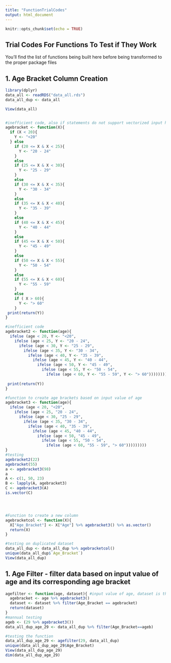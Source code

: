 ```yaml
---
title: "FunctionTrialCodes"
output: html_document
---
```


```r
knitr::opts_chunk$set(echo = TRUE)
```

## Trial Codes For Functions To Test if They Work

You'll find the list of functions being built here before being transformed to the proper package files


## 1. Age Bracket Column Creation
```r

library(dplyr)
data_all <- readRDS("data_all.rds")
data_all_dup <- data_all

View(data_all)


#inefficient code, also if statements do not support vectorized input hence need for lapply, no optimised
agebracket <- function(X){
  if (X < 20){
    Y <- "<20"
  } else
    if (20 <= X & X < 25){
      Y <- "20 - 24"
    }
    else
    if (25 <= X & X < 30){
      Y <- "25 - 29"
    }
    else
    if (30 <= X & X < 35){
      Y <- "30 - 34"
    }
    else
    if (35 <= X & X < 40){
      Y <- "35 - 39"
    }
    else
    if (40 <= X & X < 45){
      Y <- "40 - 44"
    }
    else
    if (45 <= X & X < 50){
      Y <- "45 - 49"
    }
    else
    if (50 <= X & X < 55){
      Y <- "50 - 54"
    }
    else
    if (55 <= X & X < 60){
      Y <- "55 - 59"
    }
    else
    if ( X > 60){
      Y <- "> 60"
    }
 print(return(Y))
}

#inefficient code
agebracket2 <- function(age){
  ifelse (age < 20, Y <- "<20",
    ifelse (age < 25, Y <- "20 - 24",
      ifelse (age < 30, Y <- "25 - 29",
        ifelse (age < 35, Y <- "30 - 34",
          ifelse (age < 40, Y <- "35 - 39",
            ifelse (age < 45, Y <- "40 - 44",
              ifelse (age < 50, Y <- "45 - 49",
                ifelse (age < 55, Y <- "50 - 54",
                  ifelse (age < 60, Y <- "55 - 59", Y <- "> 60")))))))))
                          
 print(return(Y))
}

#function to create age brackets based on input value of age
agebracket3 <- function(age){
  ifelse (age < 20, "<20",
    ifelse (age < 25, "20 - 24",
      ifelse (age < 30, "25 - 29",
        ifelse (age < 35, "30 - 34",
          ifelse (age < 40, "35 - 39",
            ifelse (age < 45, "40 - 44",
              ifelse (age < 50, "45 - 49",
                ifelse (age < 55, "50 - 54",
                  ifelse (age < 60, "55 - 59", "> 60")))))))))
}
#testing
agebracket2(22)
agebracket(55)
a <- agebracket3(98)
a
A <- c(1, 50, 23)
B <- lapply(A, agebracket3)
C <- agebracket3(A)
is.vector(C)




#Function to create a new column
agebracketcol <- function(X){
  X["Age_Bracket"] <- X["Age"] %>% agebracket3() %>% as.vector()
  return(X)
}

#testing on duplicated dataset
data_all_dup <- data_all_dup %>% agebracketcol()
unique(data_all_dup$`Age_Bracket`)
View(data_all_dup)
```

## 1. Age Filter - filter data based on input value of age and its corresponding age bracket
```r
agefilter <- function(age, dataset){ #input value of age, dataset is the data to be filtered
  agebracket <- age %>% agebracket3()
  dataset <- dataset %>% filter(Age_Bracket == agebracket)
  return(dataset)
}
#mannual testing
ageb <- (29 %>% agebracket3())
data_all_dup_age_29 <- data_all_dup %>% filter(Age_Bracket==ageb)

#testing the function
data_all_dup_age_29 <- agefilter(29, data_all_dup)
unique(data_all_dup_age_29$Age_Bracket)
View(data_all_dup_age_29)
dim(data_all_dup_age_29)



```
